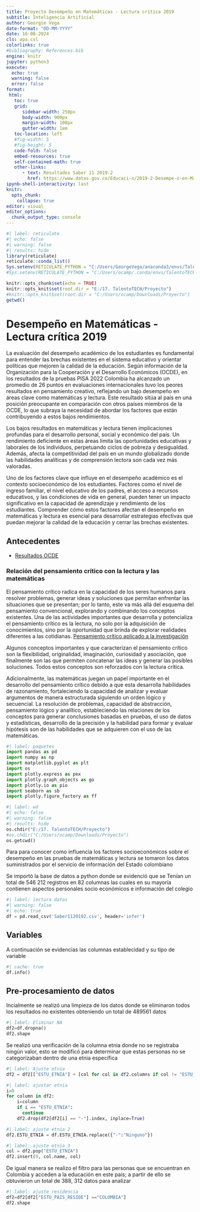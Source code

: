 ```yaml
---
title: Proyecto Desempeño en Matemáticas - Lectura crítica 2019
subtitle: Inteligencia Artificial
author: Georgie Vega
date-format: "DD-MM-YYYY"
date: 16-08-2024
cls: apa.csl
colorlinks: true
#bibliography: References.bib
engine: knitr
jupyter: python3
execute:
  echo: true
  warning: false
  error: false
format:
 html:
   toc: true
   grid:
      sidebar-width: 250px
      body-width: 900px
      margin-width: 100px
      gutter-width: 1em
   toc-location: left
   #fig-width: 5
   #fig-height: 5
   code-fold: false
   embed-resources: true
   self-contained-math: true
   other-links:
      - text: Resultados Saber 11 2019-2
        href: https://www.datos.gov.co/Educaci-n/2019-2-Desempe-o-en-Matem-ticas-de-los-estudiantes/3qm6-df8e
ipynb-shell-interactivity: last
knitr:
  opts_chunk: 
    collapse: true
editor: visual
editor_options: 
  chunk_output_type: console
---
```


```{=html}
<style scoped>
table {
  font-size: 11px;

}
</style>
```
```r
#| label: reticulate
#| echo: false
#| warning: false
#| results: hide
library(reticulate)
reticulate::conda_list()
Sys.setenv(RETICULATE_PYTHON = "C:/Users/GeorgeVega/anaconda3/envs/TalentoTECH")
#Sys.setenv(RETICULATE_PYTHON = "C:/Users/ocamp/.conda/envs/TalentoTECH")
```

```r
knitr::opts_chunk$set(echo = TRUE)
knitr::opts_knit$set(root.dir = "E:/17. TalentoTECH/Proyecto")
#knitr::opts_knit$set(root.dir = "C:/Users/ocamp/Downloads/Proyecto")
getwd()
```

# Desempeño en Matemáticas - Lectura crítica 2019

La evaluación del desempeño académico de los estudiantes es fundamental para entender las brechas existentes en el sistema educativo y orientar políticas que mejoren la calidad de la educación. Según información de la Organización para la Cooperación y el Desarrollo Económicos (OCDE), en los resultados de la pruebas PISA 2022 Colombia ha alcanzado un promedio de 26 puntos en evaluaciones internacionales tuvo los peores resultados en pensamiento creativo, reflejando un bajo desempeño en áreas clave como matemáticas y lectura. Este resultado sitúa al país en una posición preocupante en comparación con otros países miembros de la OCDE, lo que subraya la necesidad de abordar los factores que están contribuyendo a estos bajos rendimientos.

Los bajos resultados en matemáticas y lectura tienen implicaciones profundas para el desarrollo personal, social y económico del país. Un rendimiento deficiente en estas áreas limita las oportunidades educativas y laborales de los individuos, perpetuando ciclos de pobreza y desigualdad. Además, afecta la competitividad del país en un mundo globalizado donde las habilidades analíticas y de comprensión lectora son cada vez más valoradas.

Uno de los factores clave que influye en el desempeño académico es el contexto socioeconómico de los estudiantes. Factores como el nivel de ingreso familiar, el nivel educativo de los padres, el acceso a recursos educativos, y las condiciones de vida en general, pueden tener un impacto significativo en la capacidad de aprendizaje y rendimiento de los estudiantes. Comprender cómo estos factores afectan el desempeño en matemáticas y lectura es esencial para desarrollar estrategias efectivas que puedan mejorar la calidad de la educación y cerrar las brechas existentes.

## Antecedentes

-   [Resultados OCDE](https://www.portafolio.co/economia/regiones/colombia-con-los-peores-resultados-de-las-pruebas-pisa-de-la-ocde-606991)

### Relación del pensamiento crítico con la lectura y las matemáticas

El pensamiento crítico radica en la capacidad de los seres humanos para resolver problemas, generar ideas y soluciones que permitan enfrentar las situaciones que se presentan; por lo tanto, este va más allá del esquema del pensamiento convencional, explorando y combinando los conceptos existentes. Una de las actividades importantes que desarrolla y potencializa el pensamiento crítico es la lectura, no solo por la adquisición de conocimientos, sino por la oportunidad que brinda de explorar realidades diferentes a las cotidianas. [Pensamiento crítico aplicado a la investigación](https://http://scielo.sld.cu/pdf/rus/v10n1/2218-3620-rus-10-01-336.pdf)

Algunos conceptos importantes y que caracterizan el pensamiento crítico son la flexibilidad, originalidad, imaginación, curiosidad y asociación, que finalmente son las que permiten concatenar las ideas y generar las posibles soluciones. Todos estos conceptos son reforzados con la lectura crítica.

Adicionalmente, las matemáticas juegan un papel importante en el desarrollo del pensamiento crítico debido a que esta desarrolla habilidades de razonamiento, fortaleciendo la capacidad de analizar y evaluar argumentos de manera estructurada siguiendo un orden lógico y secuencial. La resolución de problemas, capacidad de abstracción, pensamiento lógico y analítico, estableciendo las relaciones de los conceptos para generar conclusiones basadas en pruebas, el uso de datos y estadísticas, desarrollo de la precisión y la habilidad para formar y evaluar hipótesis son de las habilidades que se adquieren con el uso de las matemáticas.

```python
#| label: paquetes
import pandas as pd
import numpy as np
import matplotlib.pyplot as plt
import os
import plotly.express as pex
import plotly.graph_objects as go
import plotly.io as pio
import seaborn as sb
import plotly.figure_factory as ff
```

```python
#| label: wd
#| echo: false
#| warning: false
#| results: hide
os.chdir("E:/17. TalentoTECH/Proyecto")
#os.chdir("C:/Users/ocamp/Downloads/Proyecto")
os.getcwd()
```

Para para conocer como influencia los factores socioeconómicos sobre el desempeño en las pruebas de matemáticas y lectura se tomaron los datos suministrados por el servicio de información del Estado colombiano 

Se importó la base de datos a python donde se evidenció que se Tenían un total de 546 212 registros en 82 columnas las cuales en su mayoría contienen aspectos personales socio económicos e información del colegio

```python
#| label: lectura datos
#| warning: false
#| echo: true
df = pd.read_csv('Saber1120192.csv', header='infer')
```

## Variables

A continuación se evidencias las columnas establecidad y su tipo de variable

```python
#| cache: true
df.info()
```

## Pre-procesamiento de datos

Incialmente se realizó una limpieza de los datos donde se eliminaron todos los resultados no existentes obteniendo un total de 489561 datos

```python
#| label: Eliminar NA
df2=df.dropna()
df2.shape
```

Se realizó una verificación de la columna etnia donde no se registraba ningún valor, esto se modificó para determinar que estas personas no se categorizaban dentro de una etnia específica

```python
#| label: Ajuste etnia
df2 = df2[["ESTU_ETNIA"] + [col for col in df2.columns if col != "ESTU_ETNIA"]]
```

```python
#| label: ajustar etnia
i=0
for column in df2:
    i=column
    if i == "ESTU_ETNIA":
      continue
    df2.drop(df2[df2[i] == "-"].index, inplace=True)
```

```python
#| label: ajuste etnia 2
df2.ESTU_ETNIA = df.ESTU_ETNIA.replace({"-":"Ninguno"})
```

```python
#| label: ajuste etnia 3
col = df2.pop("ESTU_ETNIA")
df2.insert(9, col.name, col)
```

De igual manera se realizo el filtro para las personas que se encuentran en Colombia y acceden a la educación en este pais; a partir de ello se obtuvieron un total de 388, 312 datos para analizar

```python
#| label: ajuste residencia
df2=df2[df2["ESTU_PAIS_RESIDE"] =="COLOMBIA"]
df2.shape
```
